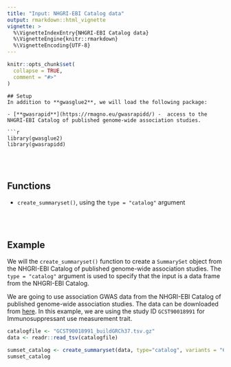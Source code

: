 ```yaml
---
title: "Input: NHGRI-EBI Catalog data"
output: rmarkdown::html_vignette
vignette: >
  %\VignetteIndexEntry{NHGRI-EBI Catalog data}
  %\VignetteEngine{knitr::rmarkdown}
  %\VignetteEncoding{UTF-8}
---
```


```r
knitr::opts_chunk$set(
  collapse = TRUE,
  comment = "#>"
)
```

```
## Setup
In addition to **gwasglue2**, we will load the following package:

- [**gwasrapid**](https://rmagno.eu/gwasrapidd/) -  access to the NHGRI-EBI Catalog of published genome-wide association studies.

```r
library(gwasglue2)
library(gwasrapidd)
```
<br>
<br>

## Functions
* `create_summaryset()`, using the `type = "catalog"` argument

<br>
<br>

## Example
We will the `create_summaryset()` function to create a `SummarySet` object from the NHGRI-EBI Catalog of published genome-wide association studies. The `type = "catalog"` argument is used to specify that the input is a data frame from the NHGRI-EBI Catalog.


We are going to use association GWAS data from the NHGRI-EBI Catalog of published genome-wide association studies. The data can be downloaded from [here](https://www.ebi.ac.uk/gwas/docs/file-downloads). In this example, we are using the  study ID `GCST90018991` for Immunosuppressant use measurement trait.


```r
catalogfile <- "GCST90018991_buildGRCh37.tsv.gz"
data <- readr::read_tsv(catalogfile)

sumset_catalog <- create_summaryset(data, type="catalog", variants = "6:14110384-44266184")
sumset_catalog

```
<br>
<br>





